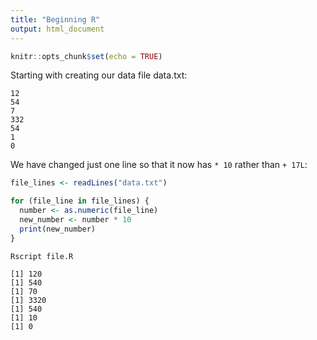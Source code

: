```yaml
---
title: "Beginning R"
output: html_document
---
```


```r
knitr::opts_chunk$set(echo = TRUE)
```

Starting with creating our data file data.txt:

```
12
54
7
332
54
1
0
```

We have changed just one line so that it now has `* 10` rather than `+ 17L`:

```R
file_lines <- readLines("data.txt")

for (file_line in file_lines) {
  number <- as.numeric(file_line)
  new_number <- number * 10
  print(new_number)
}
```

```
Rscript file.R

[1] 120
[1] 540
[1] 70
[1] 3320
[1] 540
[1] 10
[1] 0
```

